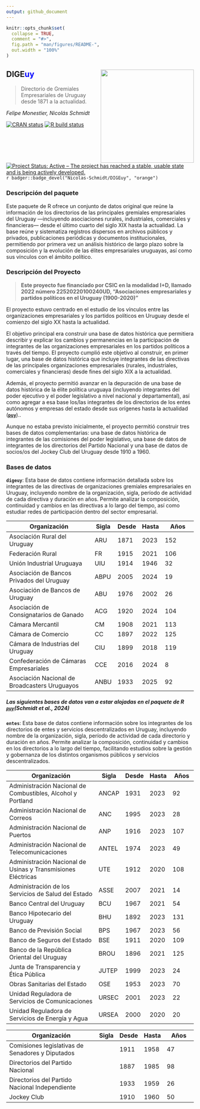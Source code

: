 ```yaml
---
output: github_document
---
```


<!-- README.md is generated from README.Rmd. Please edit that file -->

```r
knitr::opts_chunk$set(
  collapse = TRUE,
  comment = "#>",
  fig.path = "man/figures/README-",
  out.width = "100%"
)
```

## DIGE<b style='color:blue'>uy</b> <img src='man/figures/logo_do.png' align="right" height="250" />

> Directorio de Gremiales Empresariales de Uruguay desde 1871 a la actualidad. 

*Felipe Monestier, Nicolás Schmidt* 

<!-- badges: start -->
[![CRAN status](https://www.r-pkg.org/badges/version/Boreluy)](https://CRAN.R-project.org/package=DIGEuy)
[![R build
status](https://github.com/Nicolas-Schmidt/Boreluy/workflows/R-CMD-check/badge.svg)](https://github.com/Nicolas-Schmidt/DIGEuy/actions)
[![Project Status: Active – The project has reached a stable, usable
state and is being actively
developed.](https://www.repostatus.org/badges/latest/active.svg)](https://www.repostatus.org/#active)
`r badger::badge_devel("Nicolas-Schmidt/DIGEuy", "orange")`

<!-- badges: end --> 

### Descripción del paquete

Este paquete de R ofrece un conjunto de datos original que reúne la información de los directorios de las principales gremiales empresariales del Uruguay —incluyendo asociaciones rurales, industriales, comerciales y financieras— desde el último cuarto del siglo XIX hasta la actualidad. La base reúne y sistematiza registros dispersos en archivos públicos y privados, publicaciones periódicas y documentos institucionales, permitiendo por primera vez un análisis histórico de largo plazo sobre la composición y la evolución de las élites empresariales uruguayas, así como sus vínculos con el ámbito político.




### Descripción del Proyecto

> **Este proyecto fue financiado por CSIC en la modalidad I+D, llamado 2022 número 22520220100240UD, "Asociaciones empresariales y partidos políticos en el Uruguay (1900-2020)"**

El proyecto estuvo centrado en el estudio de los vínculos entre las organizaciones empresariales y los partidos políticos en Uruguay desde el comienzo del siglo XX hasta la actualidad.

El objetivo principal era construir una base de datos histórica que permitiera describir y explicar los cambios y permanencias en la participación de integrantes de las organizaciones empresariales en los partidos políticos a través del tiempo. El proyecto cumplió este objetivo al construir, en primer lugar, una base de datos histórica que incluye integrantes de las directivas de las principales organizaciones empresariales (rurales, industriales, comerciales y financieras) desde fines del siglo XIX a la actualidad.

Además, el proyecto permitió avanzar en la depuración de una base de datos histórica de la élite política uruguaya (incluyendo integrantes del poder ejecutivo y el poder legislativo a nivel nacional y departamental), así como agregar a esa base los/las integrantes de los directorios de los entes autónomos y empresas del estado desde sus orígenes hasta la actualidad ([**`puy`**](https://nicolas-schmidt.github.io/puy/))..

Aunque no estaba previsto inicialmente, el proyecto permitió construir tres bases de datos complementarias: una base de datos histórica de integrantes de las comisiones del poder legislativo, una base de datos de integrantes de los directorios del Partido Nacional y una base de datos de socios/os del Jockey Club del Uruguay desde 1910 a 1960.





### Bases de datos

**`digeuy`**: Esta base de datos contiene información detallada sobre los integrantes de las directivas de organizaciones gremiales empresariales en Uruguay, incluyendo nombre de la organización, sigla, período de actividad de cada directiva y duración en años. Permite analizar la composición, continuidad y cambios en las directivas a lo largo del tiempo, así como estudiar redes de participación dentro del sector empresarial.



| Organización                                      | Sigla | Desde | Hasta | Años |
|---------------------------------------------------|-------|-------|-------|------------------|
| Asociación Rural del Uruguay                      | ARU   | 1871  | 2023  | 152              |
| Federación Rural                                   | FR    | 1915  | 2021  | 106              |
| Unión Industrial Uruguaya                          | UIU   | 1914  | 1946  | 32               |
| Asociación de Bancos Privados del Uruguay          | ABPU  | 2005  | 2024  | 19               |
| Asociación de Bancos de Uruguay                    | ABU   | 1976  | 2002  | 26               |
| Asociación de Consignatarios de Ganado              | ACG   | 1920  | 2024  | 104              |
| Cámara Mercantil                                    | CM    | 1908  | 2021  | 113              |
| Cámara de Comercio                                  | CC    | 1897  | 2022  | 125              |
| Cámara de Industrias del Uruguay                    | CIU   | 1899  | 2018  | 119              |
| Confederación de Cámaras Empresariales              | CCE   | 2016  | 2024  | 8                |
| Asociación Nacional de Broadcasters Uruguayos       | ANBU  | 1933  | 2025  | 92               |


##### Las siguientes bases de datos van a estar alojadas en el paquete de R [**`puy`**](https://nicolas-schmidt.github.io/puy/)(Schmidt et al., 2024)

**`entes`**: Esta base de datos contiene información sobre los integrantes de los directorios de entes y servicios descentralizados en Uruguay, incluyendo nombre de la organización, sigla, período de actividad de cada directorio y duración en años. Permite analizar la composición, continuidad y cambios en los directorios a lo largo del tiempo, facilitando estudios sobre la gestión y gobernanza de los distintos organismos públicos y servicios descentralizados.

| Organización                                                              | Sigla  | Desde | Hasta | Años |
|----------------------------------------------------------------------------|--------|-------|-------|------------------|
| Administración Nacional de Combustibles, Alcohol y Portland               | ANCAP  | 1931  | 2023  | 92               |
| Administración Nacional de Correos                                        | ANC    | 1995  | 2023  | 28               |
| Administración Nacional de Puertos                                        | ANP    | 1916  | 2023  | 107              |
| Administración Nacional de Telecomunicaciones                             | ANTEL  | 1974  | 2023  | 49               |
| Administración Nacional de Usinas y Transmisiones Eléctricas              | UTE    | 1912  | 2020  | 108              |
| Administración de los Servicios de Salud del Estado                       | ASSE   | 2007  | 2021  | 14               |
| Banco Central del Uruguay                                                  | BCU    | 1967  | 2021  | 54               |
| Banco Hipotecario del Uruguay                                              | BHU    | 1892  | 2023  | 131              |
| Banco de Previsión Social                                                  | BPS    | 1967  | 2023  | 56               |
| Banco de Seguros del Estado                                                | BSE    | 1911  | 2020  | 109              |
| Banco de la República Oriental del Uruguay                                 | BROU   | 1896  | 2021  | 125              |
| Junta de Transparencia y Ética Pública                                     | JUTEP  | 1999  | 2023  | 24               |
| Obras Sanitarias del Estado                                                | OSE    | 1953  | 2023  | 70               |
| Unidad Reguladora de Servicios de Comunicaciones                          | URSEC  | 2001  | 2023  | 22               |
| Unidad Reguladora de Servicios de Energía y Agua                          | URSEA  | 2000  | 2020  | 20               |





| Organización                                           | Sigla | Desde | Hasta | Años |
|--------------------------------------------------------|-------|-------|-------|------------------|
| Comisiones legislativas de Senadores y Diputados       |       | 1911  | 1958  | 47               |
| Directorios del Partido Nacional                       |       | 1887  | 1985  | 98               |
| Directorios del Partido Nacional Independiente         |       | 1933  | 1959  | 26               |
| Jockey Club                                             |       | 1910  | 1960  | 50               |








